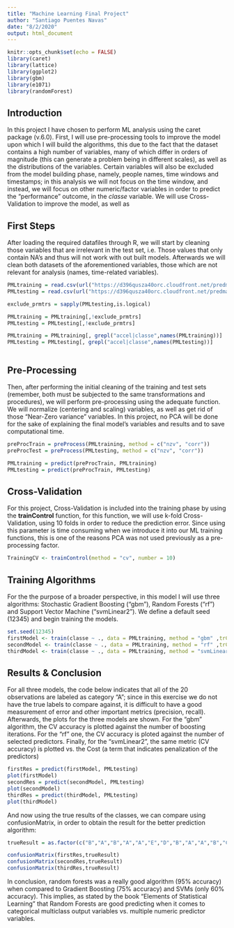 ```yaml
---
title: "Machine Learning Final Project"
author: "Santiago Puentes Navas"
date: "8/2/2020"
output: html_document
---
```


```r
knitr::opts_chunk$set(echo = FALSE)
library(caret)
library(lattice)
library(ggplot2)
library(gbm)
library(e1071)
library(randomForest)
```

## Introduction

In this project I have chosen to perform ML analysis using the caret package (v.6.0). First, I will use pre-processing tools to improve the model upon which I will build the algorithms, this due to the fact that the dataset contains a high number of variables, many of which differ in orders of magnitude (this can generate a problem being in different scales), as well as the distributions of the variables. Certain variables will also be excluded from the model building phase, namely, people names, time windows and timestamps; in this analysis we will not focus on the time window, and instead, we will focus on other numeric/factor variables in order to predict the "performance" outcome, in the *classe* variable. We will use Cross-Validation to improve the model, as well as 

## First Steps

After loading the required datafiles through R, we will start by cleaning those variables that are irrelevant in the test set, i.e. Those values that only contain NA's and thus will not work with out built models. Afterwards we will clean both datasets of the aforementioned variables, those which are not relevant for analysis (names, time-related variables).

```r
PMLtraining = read.csv(url("https://d396qusza40orc.cloudfront.net/predmachlearn/pml-training.csv"))
PMLtesting = read.csv(url("https://d396qusza40orc.cloudfront.net/predmachlearn/pml-testing.csv"))

exclude_prmtrs = sapply(PMLtesting,is.logical)

PMLtraining = PMLtraining[,!exclude_prmtrs]
PMLtesting = PMLtesting[,!exclude_prmtrs]

PMLtraining = PMLtraining[, grepl("accel|classe",names(PMLtraining))]
PMLtesting = PMLtesting[, grepl("accel|classe",names(PMLtesting))]



```

## Pre-Processing

Then, after performing the initial cleaning of the training and test sets (remember, both must be subjected to the same transformations and procedures), we will perform pre-processing using the adequate function. We will normalize (centering and scaling) variables, as well as get rid of those "Near-Zero variance" variables. In this project, no PCA will be done for the sake of explaining the final model's variables and results and to save computational time.

```r
preProcTrain = preProcess(PMLtraining, method = c("nzv", "corr"))
preProcTest = preProcess(PMLtesting, method = c("nzv", "corr"))

PMLtraining = predict(preProcTrain, PMLtraining)
PMLtesting = predict(preProcTrain, PMLtesting)
```

## Cross-Validation

For this project, Cross-Validation is included into the training phase by using the **trainControl** function, for this function, we will use k-fold Cross-Validation, using 10 folds in order to reduce the prediction error. Since using this parameter is time consuming when we introduce it into our ML training functions, this is one of the reasons PCA was not used previously as a pre-processing factor.

```r
TrainingCV <- trainControl(method = "cv", number = 10)
```

## Training Algorithms

For the the purpose of a broader perspective, in this model I will use three algorithms: Stochastic Gradient Boosting ("gbm"), Random Forests ("rf") and Support Vector Machine ("svmLinear2"). We define a default seed (12345) and begin training the models.

```r
set.seed(12345)
firstModel <- train(classe ~ ., data = PMLtraining, method = "gbm" ,trControl = TrainingCV, verbose =  FALSE)
secondModel <- train(classe ~ ., data = PMLtraining, method = "rf" ,trControl = TrainingCV)
thirdModel <- train(classe ~ ., data = PMLtraining, method = "svmLinear2" ,trControl = TrainingCV)
```

## Results & Conclusion

For all three models, the code below indicates that all of the 20 observations are labeled as category "A"; since in this exercise we do not have the true labels to compare against, it is difficult to have a good measurement of error and other important metrics (precision, recall). Afterwards, the plots for the three models are shown. For the "gbm" algorithm, the CV accuracy is plotted against the number of boosting iterations. For the "rf" one, the CV accuracy is ploted against the number of selected predictors. Finally, for the "svmLinear2", the same metric (CV accuracy) is plotted vs. the Cost (a term that indicates penalization of the predictors)

```r
firstRes = predict(firstModel, PMLtesting)
plot(firstModel)
secondRes = predict(secondModel, PMLtesting)
plot(secondModel)
thirdRes = predict(thirdModel, PMLtesting)
plot(thirdModel)
```

And now using the true results of the classes, we can compare using confusionMatrix, in order to obtain the result for the better prediction algorithm:

```r
trueResult = as.factor(c("B","A","B","A","A","E","D","B","A","A","B","C","B","A","E","E","A","B","B","B"))

confusionMatrix(firstRes,trueResult)
confusionMatrix(secondRes,trueResult)
confusionMatrix(thirdRes,trueResult)
```

In conclusion, random forests was a really good algorithm (95% accuracy) when compared to Gradient Boosting (75% accuracy) and SVMs (only 60% accuracy). This implies, as stated by the book "Elements of Statistical Learning" that Random Forests are good predicting when it comes to categorical multiclass output variables vs. multiple numeric predictor variables.
